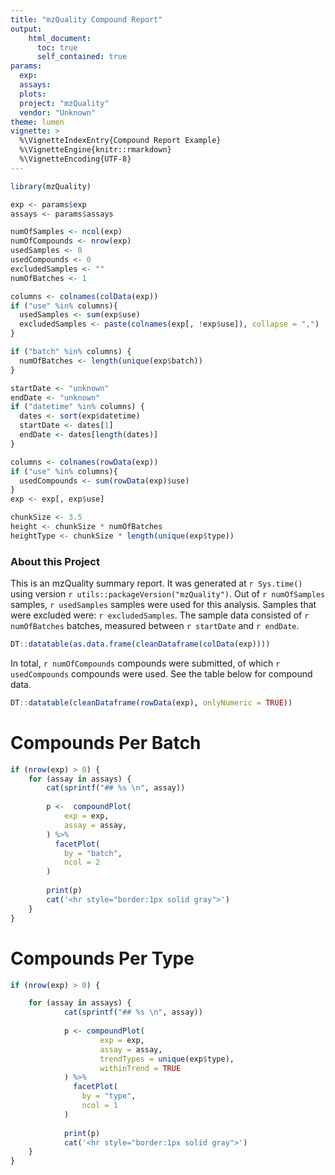 ```yaml
---
title: "mzQuality Compound Report"
output: 
    html_document:
      toc: true
      self_contained: true
params:
  exp: 
  assays: 
  plots: 
  project: "mzQuality"
  vendor: "Unknown"
theme: lumen
vignette: >
  %\VignetteIndexEntry{Compound Report Example}
  %\VignetteEngine{knitr::rmarkdown}
  %\VignetteEncoding{UTF-8}
---
```


```{=html}
<style type="text/css">
div.main-container {
    max-width: 70vw !important;
}
</style>
```

```r
library(mzQuality)

exp <- params$exp
assays <- params$assays

numOfSamples <- ncol(exp)
numOfCompounds <- nrow(exp)
usedSamples <- 0
usedCompounds <- 0
excludedSamples <- ""
numOfBatches <- 1

columns <- colnames(colData(exp))
if ("use" %in% columns){
  usedSamples <- sum(exp$use)
  excludedSamples <- paste(colnames(exp[, !exp$use]), collapse = ",")
} 

if ("batch" %in% columns) {
  numOfBatches <- length(unique(exp$batch))
}

startDate <- "unknown"
endDate <- "unknown"
if ("datetime" %in% columns) {
  dates <- sort(exp$datetime)
  startDate <- dates[1]
  endDate <- dates[length(dates)]
}

columns <- colnames(rowData(exp))
if ("use" %in% columns){
  usedCompounds <- sum(rowData(exp)$use)
} 
exp <- exp[, exp$use]

chunkSize <- 3.5
height <- chunkSize * numOfBatches
heightType <- chunkSize * length(unique(exp$type))
```


### About this Project
This is an mzQuality summary report. It was generated at `r Sys.time()` 
using version `r utils::packageVersion("mzQuality")`. Out of 
`r numOfSamples` samples, `r usedSamples` samples were used for this analysis. 
Samples that were excluded were: `r excludedSamples`. The sample data consisted 
of `r numOfBatches` batches, measured between `r startDate` and `r endDate`. 

```r

DT::datatable(as.data.frame(cleanDataframe(colData(exp))))
```

In total, `r numOfCompounds` compounds were submitted, of which 
`r usedCompounds` compounds were used. See the table below for compound data.

```r
DT::datatable(cleanDataframe(rowData(exp), onlyNumeric = TRUE))
```

# Compounds Per Batch {.tabset .tabset-fade .tabset-pills}
```r

if (nrow(exp) > 0) {
    for (assay in assays) {
        cat(sprintf("## %s \n", assay))
    
        p <-  compoundPlot(
            exp = exp,
            assay = assay, 
        ) %>%
          facetPlot(
            by = "batch", 
            ncol = 2
        )
        
        print(p)
        cat('<hr style="border:1px solid gray">')
    }
}
```

# Compounds Per Type {.tabset .tabset-fade .tabset-pills}
```r

if (nrow(exp) > 0) {

    for (assay in assays) {
            cat(sprintf("## %s \n", assay))
        
            p <- compoundPlot(
                    exp = exp,
                    assay = assay,
                    trendTypes = unique(exp$type), 
                    withinTrend = TRUE
            ) %>%
              facetPlot(
                by = "type", 
                ncol = 1
            )
    
            print(p)
            cat('<hr style="border:1px solid gray">')
    }
}
```

